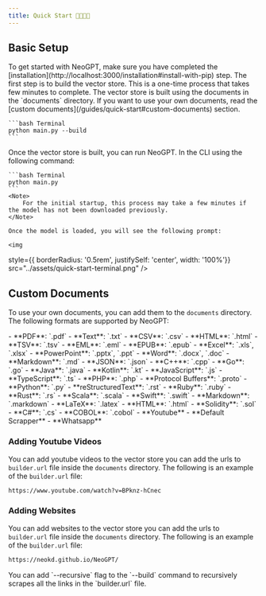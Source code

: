 ```yaml
---
title: Quick Start 🧑‍💻👨‍💻
---
```


## Basic Setup

<Check>
To get started with NeoGPT, make sure you have completed the [installation](http://localhost:3000/installation#install-with-pip) step.
</Check>


<Steps>
  <Step title="Build the vector store">
    The first step is to build the vector store. This is a one-time process that takes few minutes to complete. The vector store is built using the documents in the `documents` directory. If you want to use your own documents, read the [custom documents](/guides/quick-start#custom-documents) section.

    ```bash Terminal
    python main.py --build
    ```
  </Step>
  <Step title="Run NeoGPT">
    Once the vector store is built, you can run NeoGPT. In the CLI using the following command:

    ```bash Terminal
    python main.py 
    ```
    <Note>
        For the initial startup, this process may take a few minutes if the model has not been downloaded previously.
    </Note>

    Once the model is loaded, you will see the following prompt:

    <img
  style={{ borderRadius: '0.5rem', justifySelf: 'center', width: '100%'}}
  src="../assets/quick-start-terminal.png"
/>
  </Step>
</Steps>


## Custom Documents

To use your own documents, you can add them to the `documents` directory. The following formats are supported by NeoGPT:


<AccordionGroup >
    <Accordion title="List of Document Formats" icon="file">
        - **PDF**: `.pdf`
        - **Text**: `.txt`
        - **CSV**: `.csv`
        - **HTML**: `.html`
        - **TSV**: `.tsv`
        - **EML**: `.eml`
        - **EPUB**: `.epub`
        - **Excel**: `.xls`, `.xlsx`
        - **PowerPoint**: `.pptx`, `.ppt`
        - **Word**: `.docx`, `.doc`
        - **Markdown**: `.md`
        - **JSON**: `.json`
    </Accordion>
     <Accordion title="List of Programming Languages" icon="code">
        - **C++**: `.cpp`
        - **Go**: `.go`
        - **Java**: `.java`
        - **Kotlin**: `.kt`
        - **JavaScript**: `.js`
        - **TypeScript**: `.ts`
        - **PHP**: `.php`
        - **Protocol Buffers**: `.proto`
        - **Python**: `.py`
        - **reStructuredText**: `.rst`
        - **Ruby**: `.ruby`
        - **Rust**: `.rs`
        - **Scala**: `.scala`
        - **Swift**: `.swift`
        - **Markdown**: `.markdown`
        - **LaTeX**: `.latex`
        - **HTML**: `.html`
        - **Solidity**: `.sol`
        - **C#**: `.cs`
        - **COBOL**: `.cobol`
    </Accordion>
    <Accordion title="List of Websites" icon="browser">
        - **Youtube**
        - **Default Scrapper**
    </Accordion>
    <Accordion title="List of chat documents" icon="whatsapp">
        - **Whatsapp**
    </Accordion>

</AccordionGroup>



### Adding Youtube Videos

You can add youtube videos to the vector store you can add the urls to `builder.url` file inside the `documents` directory. The following is an example of the `builder.url` file:

```txt builder.url
https://www.youtube.com/watch?v=BPknz-hCnec
```

### Adding Websites

You can add websites to the vector store you can add the urls to `builder.url` file inside the `documents` directory. The following is an example of the `builder.url` file:

```txt builder.url
https://neokd.github.io/NeoGPT/
```
<Tip>
You can add `--recursive` flag to the `--build` command to recursively scrapes all the links in the `builder.url` file.
</Tip>

